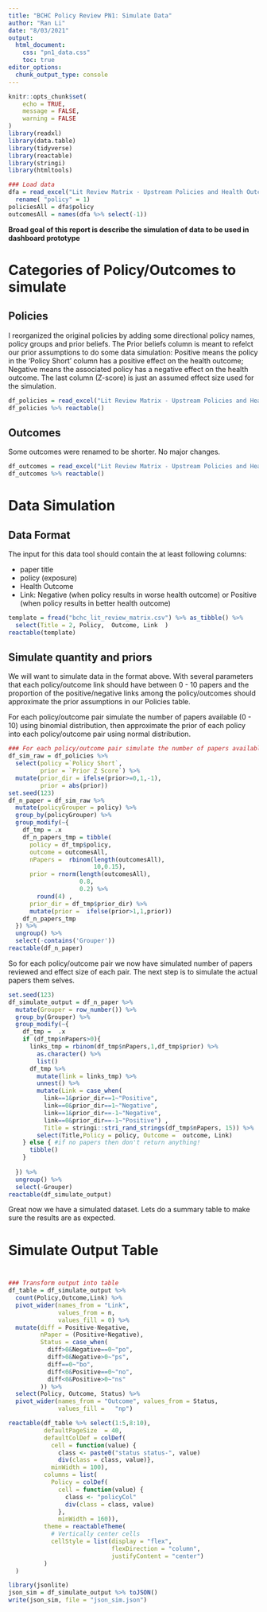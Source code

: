 ```yaml
---
title: "BCHC Policy Review PN1: Simulate Data"
author: "Ran Li"
date: "8/03/2021"
output: 
  html_document:
    css: "pn1_data.css"
    toc: true
editor_options: 
  chunk_output_type: console
---
```


```r
knitr::opts_chunk$set(
	echo = TRUE,
	message = FALSE,
	warning = FALSE
)
library(readxl)
library(data.table)
library(tidyverse)
library(reactable)
library(stringi)
library(htmltools)

### Load data
dfa = read_excel("Lit Review Matrix - Upstream Policies and Health Outcomes 6-28-21.xlsx") %>% 
  rename( "policy" = 1)
policiesAll = dfa$policy
outcomesAll = names(dfa %>% select(-1))

```

**Broad goal of this report is describe the simulation of data to be used in dashboard prototype**

# Categories of Policy/Outcomes to simulate

## Policies

I reorganized the original policies by adding some directional policy names, policy groups and prior beliefs. The Prior beliefs column is meant to refelct our prior assumptions to do some data simulation: Positive means the policy in the 'Policy Short' column has a positive effect on the health outcome; Negative means the associated policy has a negative effect on the health outcome. The last column (Z-score) is just an assumed effect size used for the simulation.

```r

df_policies = read_excel("Lit Review Matrix - Upstream Policies and Health Outcomes 6-28-21.xlsx", sheet = "policy group")
df_policies %>% reactable()
```

## Outcomes

Some outcomes were renamed to be shorter. No major changes.

```r

df_outcomes = read_excel("Lit Review Matrix - Upstream Policies and Health Outcomes 6-28-21.xlsx", sheet = "outcome groups")
df_outcomes %>% reactable()
```

# Data Simulation

## Data Format

The input for this data tool should contain the at least following columns:

-   paper title
-   policy (exposure)
-   Health Outcome
-   Link: Negative (when policy results in worse health outcome) or Positive (when policy results in better health outcome)

```r
template = fread("bchc_lit_review_matrix.csv") %>% as_tibble() %>% 
  select(Title = 2, Policy,  Outcome, Link  )
reactable(template)
```

## Simulate quantity and priors

We will want to simulate data in the format above. With several parameters that each policy/outcome link should have between 0 - 10 papers and the proportion of the positive/negative links among the policy/outcomes should approximate the prior assumptions in our Policies table.

For each policy/outcome pair simulate the number of papers available (0 - 10) using binomial distribution, then approximate the prior of each policy into each policy/outcome pair using normal distribution.

```r
### For each policy/outcome pair simulate the number of papers available (0 - 10) with approximate prior effect
df_sim_raw = df_policies %>% 
  select(policy =`Policy Short`, 
         prior = `Prior Z Score`) %>% 
  mutate(prior_dir = ifelse(prior>=0,1,-1),
         prior = abs(prior))
set.seed(123)
df_n_paper = df_sim_raw %>% 
  mutate(policyGrouper = policy) %>% 
  group_by(policyGrouper) %>% 
  group_modify(~{
    df_tmp = .x
    df_n_papers_tmp = tibble(
      policy = df_tmp$policy,
      outcome = outcomesAll,
      nPapers =  rbinom(length(outcomesAll),
                        10,0.15),
      prior = rnorm(length(outcomesAll),
                    0.8,
                    0.2) %>% 
        round(4) ,
      prior_dir = df_tmp$prior_dir) %>% 
      mutate(prior =  ifelse(prior>1,1,prior))
    df_n_papers_tmp
  }) %>% 
  ungroup() %>% 
  select(-contains('Grouper'))
reactable(df_n_paper)
```

So for each policy/outcome pair we now have simulated number of papers reviewed and effect size of each pair. The next step is to simulate the actual papers them selves.

```r
set.seed(123)
df_simulate_output = df_n_paper %>%
  mutate(Grouper = row_number()) %>% 
  group_by(Grouper) %>% 
  group_modify(~{
    df_tmp =  .x 
    if (df_tmp$nPapers>0){
      links_tmp = rbinom(df_tmp$nPapers,1,df_tmp$prior) %>% 
        as.character() %>% 
        list()
      df_tmp %>% 
        mutate(link = links_tmp) %>% 
        unnest() %>% 
        mutate(Link = case_when(
          link==1&prior_dir==1~"Positive",
          link==0&prior_dir==1~"Negative",
          link==1&prior_dir==-1~"Negative",
          link==0&prior_dir==-1~"Positive") ,
          Title = stringi::stri_rand_strings(df_tmp$nPapers, 15)) %>%
        select(Title,Policy = policy, Outcome =  outcome, Link)
    } else { #if no papers then don't return anything!
      tibble()
    }
    
  }) %>% 
  ungroup() %>% 
  select(-Grouper)
reactable(df_simulate_output)
```

Great now we have a simulated dataset. Lets do a summary table to make sure the results are as expected.

# Simulate Output Table

<div style="display: grid;justify-items: center; padding-bottom: 10px;">
<img src="legend_copy.PNG" alt=""></div>

```r

### Transform output into table
df_table = df_simulate_output %>% 
  count(Policy,Outcome,Link) %>% 
  pivot_wider(names_from = "Link", 
              values_from = n, 
              values_fill = 0) %>% 
  mutate(diff = Positive-Negative,
         nPaper = (Positive+Negative),
         Status = case_when(
           diff>0&Negative==0~"po",
           diff>0&Negative>0~"ps",
           diff==0~"bo",
           diff<0&Positive==0~"no",
           diff<0&Positive>0~"ns"
         )) %>% 
  select(Policy, Outcome, Status) %>% 
  pivot_wider(names_from = "Outcome", values_from = Status, 
              values_fill =   "np")

reactable(df_table %>% select(1:5,8:10),
          defaultPageSize  = 40,
          defaultColDef = colDef(
            cell = function(value) {
              class <- paste0("status status-", value)
              div(class = class, value)},
            minWidth = 100),
          columns = list(
            Policy = colDef(
              cell = function(value) {
                class <- "policyCol"
                div(class = class, value)
              },
              minWidth = 160)),
          theme = reactableTheme(
            # Vertically center cells
            cellStyle = list(display = "flex",
                             flexDirection = "column",
                             justifyContent = "center")
          )
  )

```



```r
library(jsonlite)
json_sim = df_simulate_output %>% toJSON()
write(json_sim, file = "json_sim.json")

```

